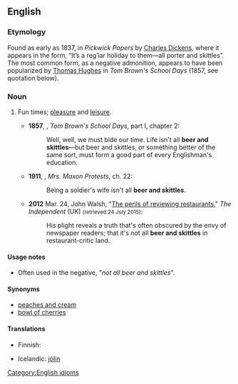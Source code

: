 ==English==

===Etymology===
Found as early as 1837, in ''Pickwick Papers'' by [[w:Charles Dickens|Charles Dickens]], where it appears in the form, “It’s a reg’lar holiday to them—all porter and skittles”. The most common form, as a negative admonition, appears to have been popularized by [[w:Thomas Hughes|Thomas Hughes]] in ''Tom Brown's School Days'' (1857, see quotation below).

===Noun===
{{en-noun|head=[[beer]] [[and]] [[skittles]]|-}}

# {{context|chiefly|UK|idiomatic|lang=en}} Fun times; [[pleasure]] and [[leisure]].
#* '''1857''', {{w|Thomas Hughes}}, ''Tom Brown's School Days'', part I, chapter 2:
#*: Well, well, we must bide our time. Life isn't all '''beer and skittles'''—but beer and skittles, or something better of the same sort, must form a good part of every Englishman's education.
#* '''1911''', {{w|Anthony Hope}}, ''Mrs. Maxon Protests'', ch. 22:
#*: Being a soldier's wife isn't all '''beer and skittles'''.
#* '''2012''' Mar. 24, John Walsh, "[http://www.independent.co.uk/voices/columnists/john-walsh/john-walsh-the-perils-of-reviewing-restaurants--think-of-us-dear-reader-7584107.html The perils of reviewing restaurants]," ''The Independent'' (UK) <small>(retrieved 24 July 2015)</small>:
#*: His plight reveals a truth that's often obscured by the envy of newspaper readers; that it's not all '''beer and skittles''' in restaurant-critic land.

====Usage notes====
* Often used in the negative, "''not all beer and skittles''".

====Synonyms====
* [[peaches and cream]]
* [[bowl of cherries]]

====Translations====
{{trans-top|fun times}}
* Finnish: {{t+|fi|hauskanpito}}
{{trans-mid}}
* Icelandic: [[það eru ekki alltaf jólin|jólin]]
{{trans-bottom}}

[[Category:English idioms]]